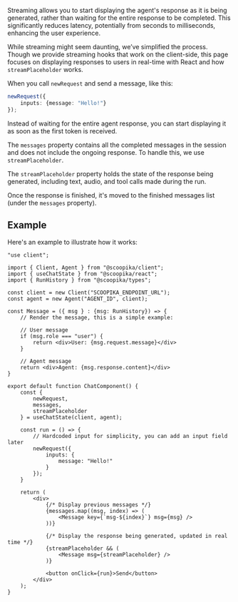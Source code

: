 Streaming allows you to start displaying the agent's response as it is being generated, rather than waiting for the entire response to be completed. This significantly reduces latency, potentially from seconds to milliseconds, enhancing the user experience.

While streaming might seem daunting, we’ve simplified the process. 
Though we provide streaming hooks that work on the client-side, 
this page focuses on displaying responses to users in real-time with React and how `streamPlaceholder` works.

When you call `newRequest` and send a message, like this:

```typescript
newRequest({
    inputs: {message: "Hello!"}
});
```

Instead of waiting for the entire agent response, 
you can start displaying it as soon as the first token is received.

The `messages` property contains all the completed messages in the session and does not 
include the ongoing response. To handle this, we use `streamPlaceholder`.

The `streamPlaceholder` property holds the state of the response being generated, 
including text, audio, and tool calls made during the run.

Once the response is finished, it's moved to the finished messages list (under the `messages` property).

## Example

Here's an example to illustrate how it works:

```tsx
"use client";

import { Client, Agent } from "@scoopika/client";
import { useChatState } from "@scoopika/react";
import { RunHistory } from "@scoopika/types";

const client = new Client("SCOOPIKA_ENDPOINT_URL");
const agent = new Agent("AGENT_ID", client);

const Message = ({ msg } : {msg: RunHistory}) => {
    // Render the message, this is a simple example:

    // User message
    if (msg.role === "user") {
        return <div>User: {msg.request.message}</div>
    }

    // Agent message
    return <div>Agent: {msg.response.content}</div>
}

export default function ChatComponent() {
    const {
        newRequest,
        messages,
        streamPlaceholder
    } = useChatState(client, agent);

    const run = () => {
        // Hardcoded input for simplicity, you can add an input field later
        newRequest({
            inputs: {
                message: "Hello!"
            }
        });
    }

    return (
        <div>
            {/* Display previous messages */}
            {messages.map((msg, index) => (
                <Message key={`msg-${index}`} msg={msg} />
            ))}

            {/* Display the response being generated, updated in real time */}
            {streamPlaceholder && (
                <Message msg={streamPlaceholder} />
            )}

            <button onClick={run}>Send</button>
        </div>
    );
}

```